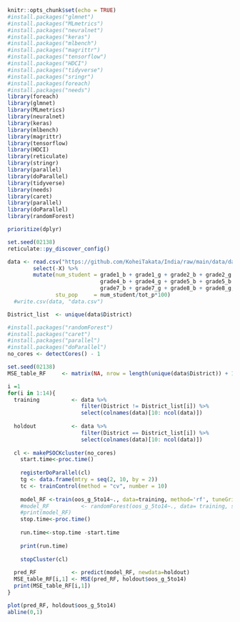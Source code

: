 ```r
knitr::opts_chunk$set(echo = TRUE)
#install.packages("glmnet")
#install.packages("MLmetrics")
#install.packages("neuralnet")
#install.packages("keras")
#install.packages("mlbench")
#install.packages("magrittr")
#install.packages("tensorflow")
#install.packages("HDCI")
#install.packages("tidyverse")
#install.packages("sringr")
#install.packages(foreach)
#install.packages("needs")
library(foreach)
library(glmnet)
library(MLmetrics)
library(neuralnet)
library(keras)
library(mlbench)
library(magrittr)
library(tensorflow)
library(HDCI)
library(reticulate)
library(stringr)
library(parallel)
library(doParallel)
library(tidyverse)
library(needs)
library(caret)
library(parallel)
library(doParallel)
library(randomForest)

prioritize(dplyr)

set.seed(02138)
reticulate::py_discover_config()
```

```r
data <- read.csv("https://github.com/KoheiTakata/India/raw/main/data/data.csv") %>% 
        select(-X) %>% 
        mutate(num_student = grade1_b + grade1_g + grade2_b + grade2_g + grade3_b + grade3_g + 
                             grade4_b + grade4_g + grade5_b + grade5_b + grade6_b + grade6_g + 
                             grade7_b + grade7_g + grade8_b + grade8_g,
               stu_pop     = num_student/tot_p*100) 
  #write.csv(data, "data.csv")

District_list  <- unique(data$District)

```


```r
#install.packages("randomForest")
#install.packages("caret")
#install.packages("parallel")
#install.packages("doParallel")
no_cores <- detectCores() - 1

set.seed(02138)
MSE_table_RF     <- matrix(NA, nrow = length(unique(data$District)) + 1, ncol = 1) ## spacing

i =1
for(i in 1:14){
  training          <- data %>% 
                       filter(District != District_list[i]) %>% 
                       select(colnames(data)[10: ncol(data)])
  
  holdout           <- data %>% 
                       filter(District == District_list[i]) %>% 
                       select(colnames(data)[10: ncol(data)])
  
  cl <- makePSOCKcluster(no_cores)
    start.time<-proc.time()
  
    registerDoParallel(cl)
    tg <- data.frame(mtry = seq(2, 10, by = 2))
    tc <- trainControl(method = "cv", number = 10)
    
    model_RF <-train(oos_g_5to14~., data=training, method='rf', tuneGrid = tg)
    #model_RF          <- randomForest(oos_g_5to14~., data= training, subset = c(1:2000), importance = TRUE)
    #print(model_RF)
    stop.time<-proc.time()
    
    run.time<-stop.time -start.time
    
    print(run.time)
    
    stopCluster(cl)
    
  pred_RF           <- predict(model_RF, newdata=holdout)
  MSE_table_RF[i,1] <- MSE(pred_RF, holdout$oos_g_5to14)
  print(MSE_table_RF[i,1])
}

plot(pred_RF, holdout$oos_g_5to14)
abline(0,1)
```



